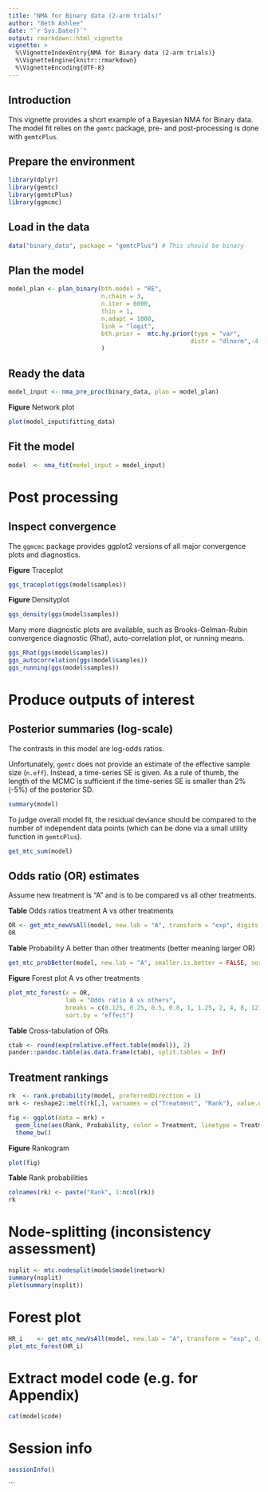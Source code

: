 ```yaml
---
title: "NMA for Binary data (2-arm trials)"
author: "Beth Ashlee"
date: "`r Sys.Date()`"
output: rmarkdown::html_vignette
vignette: >
  %\VignetteIndexEntry{NMA for Binary data (2-arm trials)}
  %\VignetteEngine{knitr::rmarkdown}
  %\VignetteEncoding{UTF-8}
---
```

  
## Introduction
This vignette provides a short example of a Bayesian NMA for Binary data. The model fit relies on the `gemtc` package, pre- and post-processing is done with `gemtcPlus`. 

## Prepare the environment
```r
library(dplyr)
library(gemtc)        
library(gemtcPlus)     
library(ggmcmc)  

```


## Load in the data
```r
data("binary_data", package = "gemtcPlus") # This should be binary

```


## Plan the model 
```r
model_plan <- plan_binary(bth.model = "RE", 
                          n.chain = 3, 
                          n.iter = 6000, 
                          thin = 1,
                          n.adapt = 1000, 
                          link = "logit",
                          bth.prior =  mtc.hy.prior(type = "var",
                                                   distr = "dlnorm",-4.18, 1 / 1.41 ^ 2)
                          )
```

## Ready the data 
```r
model_input <- nma_pre_proc(binary_data, plan = model_plan)

```


__Figure__ Network plot
```r
plot(model_input$fitting_data)
```

## Fit the model 
```r
model  <- nma_fit(model_input = model_input)
```


# Post processing
## Inspect convergence
The `ggmcmc` package provides ggplot2 versions of all major convergence plots and diagnostics. 

__Figure__ Traceplot
```r
ggs_traceplot(ggs(model$samples))
```

__Figure__ Densityplot
```r
ggs_density(ggs(model$samples))
```

Many more diagnostic plots are available, such as Brooks-Gelman-Rubin convergence diagnostic (Rhat), auto-correlation plot, or  running means.
```r
ggs_Rhat(ggs(model$samples))
ggs_autocorrelation(ggs(model$samples))
ggs_running(ggs(model$samples))
```



# Produce outputs of interest

## Posterior summaries (log-scale)
The contrasts in this model are log-odds ratios.

Unfortunately, `gemtc` does not provide an estimate of the effective sample size (`n.eff`). Instead, a time-series SE is given. As a rule of thumb, the length of the MCMC is sufficient if the time-series SE is smaller than 2%(-5%) of the posterior SD.

```r
summary(model)
```

To judge overall model fit, the residual deviance should be compared to the number of independent data points (which can be done via a small utility function in `gemtcPlus`).

```r
get_mtc_sum(model)
```


## Odds ratio (OR) estimates

Assume new treatment is "A" and is to be compared vs all other treatments.

__Table__ Odds ratios treatment A vs other treatments
```r
OR <- get_mtc_newVsAll(model, new.lab = "A", transform = "exp", digits = 2)
OR
```

__Table__ Probability A better than other treatments (better meaning larger OR)
```r
get_mtc_probBetter(model, new.lab = "A", smaller.is.better = FALSE, sort.by = "effect")
```

__Figure__ Forest plot A vs other treatments
```r
plot_mtc_forest(x = OR, 
                lab = "Odds ratio A vs others",
                breaks = c(0.125, 0.25, 0.5, 0.8, 1, 1.25, 2, 4, 8, 12), 
                sort.by = "effect")  
```



__Table__ Cross-tabulation of ORs
```r
ctab <- round(exp(relative.effect.table(model)), 2)
pander::pandoc.table(as.data.frame(ctab), split.tables = Inf)
```



## Treatment rankings
```r
rk  <- rank.probability(model, preferredDirection = 1)
mrk <- reshape2::melt(rk[,], varnames = c("Treatment", "Rank"), value.name = "Probability")

fig <- ggplot(data = mrk) +
  geom_line(aes(Rank, Probability, color = Treatment, linetype = Treatment), size = 1.5) +
  theme_bw()
```

__Figure__ Rankogram
```r
plot(fig)
```

__Table__ Rank probabilities
```r
colnames(rk) <- paste("Rank", 1:ncol(rk))
rk
```


# Node-splitting (inconsistency assessment)
```r
nsplit <- mtc.nodesplit(model$model$network)
summary(nsplit)
plot(summary(nsplit))
```

# Forest plot
```r
HR_i    <- get_mtc_newVsAll(model, new.lab = "A", transform = "exp", digits = 2)
plot_mtc_forest(HR_i)
```

# Extract model code (e.g. for Appendix)
```r
cat(model$code)
```


# Session info
```r
sessionInfo()
```



```